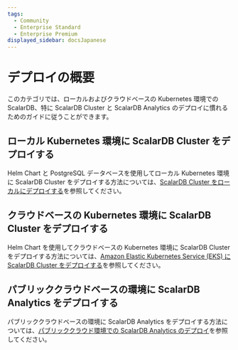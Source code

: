 ```yaml
---
tags:
  - Community
  - Enterprise Standard
  - Enterprise Premium
displayed_sidebar: docsJapanese
---
```


# デプロイの概要


<TranslationBanner />

このカテゴリでは、ローカルおよびクラウドベースの Kubernetes 環境での ScalarDB、特に ScalarDB Cluster と ScalarDB Analytics のデプロイに慣れるためのガイドに従うことができます。

## ローカル Kubernetes 環境に ScalarDB Cluster をデプロイする

Helm Chart と PostgreSQL データベースを使用してローカル Kubernetes 環境に ScalarDB Cluster をデプロイする方法については、[ScalarDB Cluster をローカルにデプロイする](scalardb-cluster/setup-scalardb-cluster-on-kubernetes-by-using-helm-chart.mdx)を参照してください。

## クラウドベースの Kubernetes 環境に ScalarDB Cluster をデプロイする

Helm Chart を使用してクラウドベースの Kubernetes 環境に ScalarDB Cluster をデプロイする方法については、[Amazon Elastic Kubernetes Service (EKS) に ScalarDB Cluster をデプロイする](scalar-kubernetes/ManualDeploymentGuideScalarDBClusterOnEKS.mdx)を参照してください。

## パブリッククラウドベースの環境に ScalarDB Analytics をデプロイする

パブリッククラウドベースの環境に ScalarDB Analytics をデプロイする方法については、[パブリッククラウド環境での ScalarDB Analytics のデプロイ](scalardb-analytics/deployment.mdx)を参照してください。
